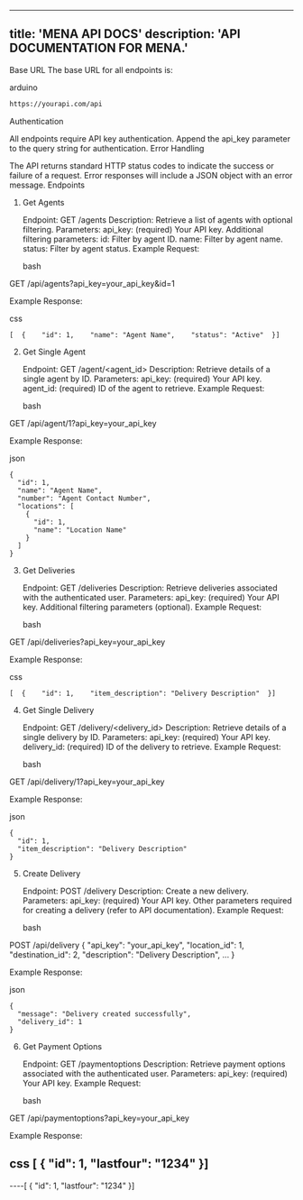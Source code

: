 ---
title: 'MENA API DOCS'
description: 'API DOCUMENTATION FOR MENA.'
-----
Base URL
</Info>
The base URL for all endpoints is:

arduino
<CodeGroup>

```bash python
https://yourapi.com/api
```
</Info>
Authentication

All endpoints require API key authentication. Append the api_key parameter to the query string for authentication.
Error Handling

The API returns standard HTTP status codes to indicate the success or failure of a request. Error responses will include a JSON object with an error message.
Endpoints
1. Get Agents

    Endpoint: GET /agents
    Description: Retrieve a list of agents with optional filtering.
    Parameters:
        api_key: (required) Your API key.
        Additional filtering parameters:
            id: Filter by agent ID.
            name: Filter by agent name.
            status: Filter by agent status.
    Example Request:

    bash

GET /api/agents?api_key=your_api_key&id=1

Example Response:

css

    [  {    "id": 1,    "name": "Agent Name",    "status": "Active"  }]

2. Get Single Agent

    Endpoint: GET /agent/<agent_id>
    Description: Retrieve details of a single agent by ID.
    Parameters:
        api_key: (required) Your API key.
        agent_id: (required) ID of the agent to retrieve.
    Example Request:

    bash

GET /api/agent/1?api_key=your_api_key

Example Response:

json

    {
      "id": 1,
      "name": "Agent Name",
      "number": "Agent Contact Number",
      "locations": [
        {
          "id": 1,
          "name": "Location Name"
        }
      ]
    }

3. Get Deliveries

    Endpoint: GET /deliveries
    Description: Retrieve deliveries associated with the authenticated user.
    Parameters:
        api_key: (required) Your API key.
        Additional filtering parameters (optional).
    Example Request:

    bash

GET /api/deliveries?api_key=your_api_key

Example Response:

css

    [  {    "id": 1,    "item_description": "Delivery Description"  }]

4. Get Single Delivery

    Endpoint: GET /delivery/<delivery_id>
    Description: Retrieve details of a single delivery by ID.
    Parameters:
        api_key: (required) Your API key.
        delivery_id: (required) ID of the delivery to retrieve.
    Example Request:

    bash

GET /api/delivery/1?api_key=your_api_key

Example Response:

json

    {
      "id": 1,
      "item_description": "Delivery Description"
    }

5. Create Delivery

    Endpoint: POST /delivery
    Description: Create a new delivery.
    Parameters:
        api_key: (required) Your API key.
        Other parameters required for creating a delivery (refer to API documentation).
    Example Request:

    bash

POST /api/delivery
{
  "api_key": "your_api_key",
  "location_id": 1,
  "destination_id": 2,
  "description": "Delivery Description",
  ...
}

Example Response:

json

    {
      "message": "Delivery created successfully",
      "delivery_id": 1
    }

6. Get Payment Options

    Endpoint: GET /paymentoptions
    Description: Retrieve payment options associated with the authenticated user.
    Parameters:
        api_key: (required) Your API key.
    Example Request:

    bash

GET /api/paymentoptions?api_key=your_api_key

Example Response:

css
[  {    "id": 1,    "lastfour": "1234"  }]
-----
----[  {    "id": 1,    "lastfour": "1234"  }]

